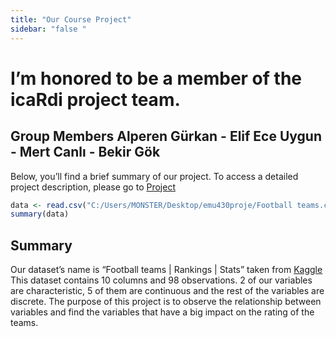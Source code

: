 ```yaml
---
title: "Our Course Project"
sidebar: "false "
---
```


# I'm honored to be a member of the **icaRdi** project team.

## Group Members Alperen Gürkan - Elif Ece Uygun - Mert Canlı - Bekir Gök

Below, you'll find a brief summary of our project. To access a detailed project description, please go to [Project](https://alperengurkan.github.io/group_icaRdi/project.html)

```r
data <- read.csv("C:/Users/MONSTER/Desktop/emu430proje/Football teams.csv")
summary(data)
```

## Summary

Our dataset's name is "Football teams \| Rankings \| Stats" taken from [Kaggle](https://www.kaggle.com/datasets/varpit94/football-teams-rankings-stats/) This dataset contains 10 columns and 98 observations. 2 of our variables are characteristic, 5 of them are continuous and the rest of the variables are discrete. The purpose of this project is to observe the relationship between variables and find the variables that have a big impact on the rating of the teams.
